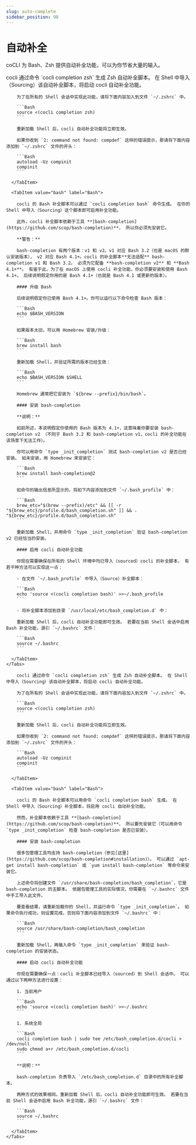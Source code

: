 ```yaml
---
slug: auto-complete
sidebar_position: 98
---
```



# 自动补全

coCLI 为 Bash、Zsh 提供自动补全功能，可以为你节省大量的输入。

<Tabs>
  <TabItem value="macos" label="macOS" default>
    <Tabs>
      <TabItem value="zsh" label="Zsh" default>
        cocli 通过命令 `cocli completion zsh` 生成 Zsh 自动补全脚本。 在 Shell 中导入（Sourcing）该自动补全脚本，将启动 cocli 自动补全功能。

        为了在所有的 Shell 会话中实现此功能，请将下面内容加入到文件 `~/.zshrc` 中。

        ```Bash
        source <(cocli completion zsh)
        ```

        重新加载 Shell 后，cocli 自动补全功能将立即生效。

        如果你收到 `2: command not found: compdef` 这样的错误提示，那请将下面内容添加到 `~/.zshrc` 文件的开头：

        ```Bash
        autoload -Uz compinit
        compinit
        ```

      </TabItem>

      <TabItem value="bash" label="Bash">

        cocli 的 Bash 补全脚本可以通过 `cocli completion bash` 命令生成。 在你的 Shell 中导入（Sourcing）这个脚本即可启用补全功能。

        此外，cocli 补全脚本依赖于工具 **[bash-completion](https://github.com/scop/bash-completion)**， 所以你必须先安装它。

        **警告：**

        bash-completion 有两个版本：v1 和 v2。v1 对应 Bash 3.2（也是 macOS 的默认安装版本）， v2 对应 Bash 4.1+。cocli 的补全脚本**无法适配** bash-completion v1 和 Bash 3.2。 必须为它配备 **bash-completion v2** 和 **Bash 4.1+**。 有鉴于此，为了在 macOS 上使用 cocli 补全功能，你必须要安装和使用 Bash 4.1+。 后续说明假定你用的是 Bash 4.1+（也就是 Bash 4.1 或更新的版本）。

        #### 升级 Bash

        后续说明假定你已使用 Bash 4.1+。你可以运行以下命令检查 Bash 版本：

        ```Bash
        echo $BASH_VERSION
        ```

        如果版本太旧，可以用 Homebrew 安装/升级：

        ```Bash
        brew install bash
        ```

        重新加载 Shell，并验证所需的版本已经生效：

        ```Bash
        echo $BASH_VERSION $SHELL
        ```

        Homebrew 通常把它安装为 `${brew --prefix}/bin/bash`。

        #### 安装 bash-completion

        **说明：**

        如前所述，本说明假定你使用的 Bash 版本为 4.1+，这意味着你要安装 bash-completion v2 （不同于 Bash 3.2 和 bash-completion v1，cocli 的补全功能在该场景下无法工作）。

        你可以用命令 `type _init_completion` 测试 bash-completion v2 是否已经安装。 如未安装，用 Homebrew 来安装它：

        ```Bash
        brew install bash-completion@2
        ```

        如命令的输出信息所显示的，将如下内容添加到文件 `~/.bash_profile` 中：

        ```Bash
        brew_etc="$(brew --prefix)/etc" && [[ -r "${brew_etc}/profile.d/bash_completion.sh" ]] && . "${brew_etc}/profile.d/bash_completion.sh"
        ```

        重新加载 Shell，并用命令 `type _init_completion` 验证 bash-completion v2 已经恰当的安装。

        #### 启用 cocli 自动补全功能

        你现在需要确保在所有的 Shell 环境中均已导入（sourced）cocli 的补全脚本， 有若干种方法可以实现这一点：

        - 在文件 `~/.bash_profile` 中导入（Source）补全脚本：

        ```Bash
        echo 'source <(cocli completion bash)' >>~/.bash_profile
        ```

        - 将补全脚本添加到目录 `/usr/local/etc/bash_completion.d` 中：

        重新加载 Shell 后，cocli 自动补全功能即可生效。 若要在当前 Shell 会话中启用 Bash 补全功能，源引 `~/.bashrc` 文件：

        ```Bash
        source ~/.bashrc
        ```

      </TabItem>
    </Tabs>

  </TabItem>

  <TabItem value="linux" label="Linux">
    <Tabs>
      <TabItem value="zsh" label="Zsh" default>
        
        cocli 通过命令 `cocli completion zsh` 生成 Zsh 自动补全脚本。 在 Shell 中导入（Sourcing）该自动补全脚本，将启动 cocli 自动补全功能。

        为了在所有的 Shell 会话中实现此功能，请将下面内容加入到文件 `~/.zshrc` 中。

        ```Bash
        source <(cocli completion zsh)
        ```

        重新加载 Shell 后，cocli 自动补全功能将立即生效。

        如果你收到 `2: command not found: compdef` 这样的错误提示，那请将下面内容添加到 `~/.zshrc` 文件的开头：

        ```Bash
        autoload -Uz compinit
        compinit
        ```

      </TabItem>

      <TabItem value="bash" label="Bash">

        cocli 的 Bash 补全脚本可以用命令 `cocli completion bash` 生成。 在 Shell 中导入（Sourcing）补全脚本，将启用 cocli 自动补全功能。

        然而，补全脚本依赖于工具 **[bash-completion](https://github.com/scop/bash-completion)**， 所以要先安装它（可以用命令 `type _init_completion` 检查 bash-completion 是否已安装）。

        #### 安装 bash-completion

        很多包管理工具均支持 bash-completion（参见[这里](https://github.com/scop/bash-completion#installation)）。 可以通过 `apt-get install bash-completion` 或 `yum install bash-completion` 等命令来安装它。

        上述命令将创建文件 `/usr/share/bash-completion/bash_completion`，它是 bash-completion 的主脚本。 依据包管理工具的实际情况，你需要在 `~/.bashrc` 文件中手工导入此文件。

        要查看结果，请重新加载你的 Shell，并运行命令 `type _init_completion`。 如果命令执行成功，则设置完成，否则将下面内容添加到文件 `~/.bashrc` 中：

        ```Bash
        source /usr/share/bash-completion/bash_completion
        ```

        重新加载 Shell，再输入命令 `type _init_completion` 来验证 bash-completion 的安装状态。

        #### 启动 cocli 自动补全功能

        你现在需要确保一点：cocli 补全脚本已经导入（sourced）到 Shell 会话中。 可以通过以下两种方法进行设置：

        1. 当前用户

        ```Bash
        echo 'source <(cocli completion bash)' >>~/.bashrc
        ```

        1. 系统全局

        ```Bash
        cocli completion bash | sudo tee /etc/bash_completion.d/cocli > /dev/null
        sudo chmod a+r /etc/bash_completion.d/cocli
        ```

        **说明：**

        bash-completion 负责导入 `/etc/bash_completion.d` 目录中的所有补全脚本。

        两种方式的效果相同。重新加载 Shell 后，cocli 自动补全功能即可生效。 若要在当前 Shell 会话中启用 Bash 补全功能，源引 `~/.bashrc` 文件：

        ```Bash
        source ~/.bashrc
        ```

      </TabItem>
    </Tabs>

  </TabItem>
</Tabs>
